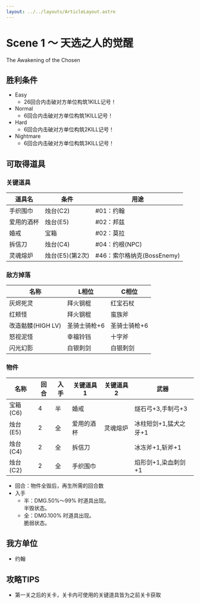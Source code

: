 ```yaml
---
layout: ../../layouts/ArticleLayout.astro
---
```

# Scene 1 ～ 天选之人的觉醒  

The Awakening of the Chosen

## 胜利条件 

- Easy
  - 26回合内击破对方单位构筑1KILL记号！
- Normal
  - 6回合内击破对方单位构筑1KILL记号！
- Hard
  - 6回合内击破对方单位构筑2KILL记号！
- Nightmare
  - 6回合内击破对方单位构筑3KILL记号！

## 可取得道具 

### 关键道具

|道具名|条件|用途|
|---|---|---|
|手织围巾|烛台(C2)|#01：约翰|
|爱用的酒杯|烛台(E5)|#02：邦兹|
|婚戒|宝箱|#02：莫拉|
|拆信刀|烛台(C4)|#04：约根(NPC)|
|灵魂熔炉|烛台(E5)(第2次)|#46：索尔格纳克(BossEnemy)|

### 敌方掉落

|名称|L相位|C相位|
|---|---|---|
|灰烬死灵|拜火钢棍|红宝石杖|
|红颊怪|拜火钢棍|蛮族斧|
|改造骷髅(HIGH LV)|圣骑士骑枪+6|圣骑士骑枪+6|
|怒视泥怪|幸福铃铛|十字斧|
|闪光幻影|白银刺剑|白银刺剑|

### 物件

|名称|回合|入手|关键道具1|关键道具2|武器|
|---|---|---|---|---|---|
|宝箱(C6)|4|半|婚戒||燧石弓+3,手制弓+3|
|烛台(E5)|2|全|爱用的酒杯|灵魂熔炉|冰柱短剑+1,猛犬之牙+1|
|烛台(C4)|2|全|拆信刀||冰冻斧+1,斩斧+1|
|烛台(C2)|2|全|手织围巾||焰形剑+1,染血刺剑+1|

- 回合：物件全毁后，再生所需的回合数
- 入手
  - 半：DMG.50%～99% 时道具出现。<br />半毁状态。
  - 全：DMG.100% 时道具出现。<br />脆弱状态。

## 我方单位 

- 约翰

## 攻略TIPS 

- 第一关之后的关卡，关卡内可使用的关键道具皆为之前关卡获取

